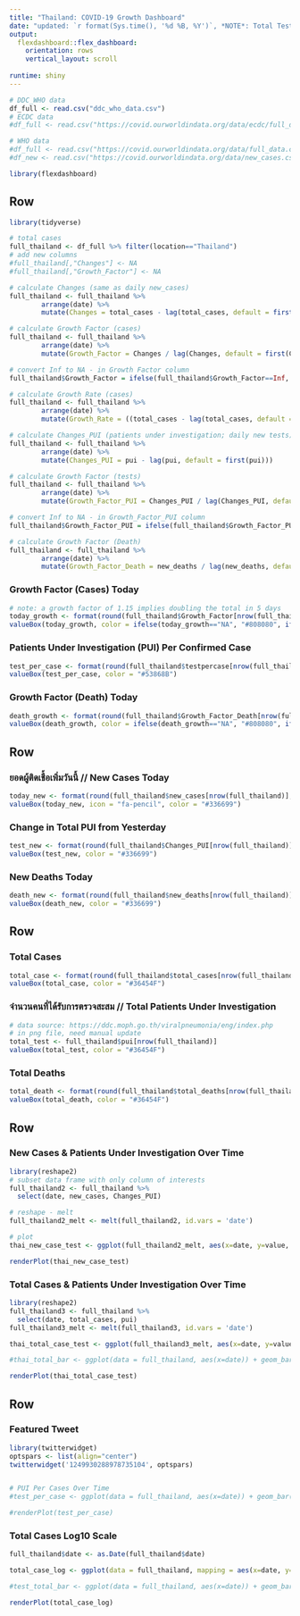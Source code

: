 ```yaml
---
title: "Thailand: COVID-19 Growth Dashboard"
date: "updated: `r format(Sys.time(), '%d %B, %Y')`, *NOTE*: Total Tests (MPH) 100,498 - April 14th (different from PUI reported by DDC)"
output: 
  flexdashboard::flex_dashboard:
    orientation: rows
    vertical_layout: scroll
  
runtime: shiny
---
```


```r
# DDC_WHO data
df_full <- read.csv("ddc_who_data.csv")
# ECDC data
#df_full <- read.csv("https://covid.ourworldindata.org/data/ecdc/full_data.csv")

# WHO data
#df_full <- read.csv("https://covid.ourworldindata.org/data/full_data.csv")
#df_new <- read.csv("https://covid.ourworldindata.org/data/new_cases.csv")
```

```r
library(flexdashboard)

```

Row
-----------------------------------------------------------------------

```r
library(tidyverse)

# total cases
full_thailand <- df_full %>% filter(location=="Thailand")
# add new columns
#full_thailand[,"Changes"] <- NA
#full_thailand[,"Growth_Factor"] <- NA

# calculate Changes (same as daily new_cases)
full_thailand <- full_thailand %>%
        arrange(date) %>%
        mutate(Changes = total_cases - lag(total_cases, default = first(total_cases)))

# calculate Growth Factor (cases)
full_thailand <- full_thailand %>%
        arrange(date) %>%
        mutate(Growth_Factor = Changes / lag(Changes, default = first(Changes)))

# convert Inf to NA - in Growth Factor column
full_thailand$Growth_Factor = ifelse(full_thailand$Growth_Factor==Inf, NA, full_thailand$Growth_Factor)

# calculate Growth Rate (cases)
full_thailand <- full_thailand %>% 
        arrange(date) %>% 
        mutate(Growth_Rate = ((total_cases - lag(total_cases, default = first(total_cases))) / lag(total_cases, default = first(total_cases)))*100)

# calculate Changes_PUI (patients under investigation; daily new tests)
full_thailand <- full_thailand %>% 
        arrange(date) %>% 
        mutate(Changes_PUI = pui - lag(pui, default = first(pui)))

# calculate Growth Factor (tests)
full_thailand <- full_thailand %>% 
        arrange(date) %>% 
        mutate(Growth_Factor_PUI = Changes_PUI / lag(Changes_PUI, default = first(Changes_PUI)))

# convert Inf to NA - in Growth_Factor_PUI column
full_thailand$Growth_Factor_PUI = ifelse(full_thailand$Growth_Factor_PUI==Inf, NA, full_thailand$Growth_Factor_PUI)

# calculate Growth Factor (Death)
full_thailand <- full_thailand %>%
        arrange(date) %>%
        mutate(Growth_Factor_Death = new_deaths / lag(new_deaths, default = first(new_deaths)))

```


### Growth Factor (Cases) Today

```r
# note: a growth factor of 1.15 implies doubling the total in 5 days
today_growth <- format(round(full_thailand$Growth_Factor[nrow(full_thailand)], 2), nsmall = 2)
valueBox(today_growth, color = ifelse(today_growth=="NA", "#808080", ifelse(today_growth < 1.15, "#33cc33", "#FF3300")))
```

### Patients Under Investigation (PUI) Per Confirmed Case
```r
test_per_case <- format(round(full_thailand$testpercase[nrow(full_thailand)], 2), nsmall = 2)
valueBox(test_per_case, color = "#53868B")
```

### Growth Factor (Death) Today

```r

death_growth <- format(round(full_thailand$Growth_Factor_Death[nrow(full_thailand)], 2), nsmall = 0)
valueBox(death_growth, color = ifelse(death_growth=="NA", "#808080", ifelse(death_growth < 1.15, "#33cc33", "#FF3300")))


```


Row
-----------------------------------------------------------------------


### ยอดผู้ติดเชื้อเพิ่มวันนี้ // New Cases Today

```r
today_new <- format(round(full_thailand$new_cases[nrow(full_thailand)], 2), nsmall = 0)
valueBox(today_new, icon = "fa-pencil", color = "#336699")
```

### Change in Total PUI from Yesterday
```r
test_new <- format(round(full_thailand$Changes_PUI[nrow(full_thailand)], 2), nsmall = 0)
valueBox(test_new, color = "#336699")
```

### New Deaths Today

```r
death_new <- format(round(full_thailand$new_deaths[nrow(full_thailand)], 2), nsmall = 0)
valueBox(death_new, color = "#336699")
```

Row
-----------------------------------------------------------------------

### Total Cases
```r
total_case <- format(round(full_thailand$total_cases[nrow(full_thailand)], 2), nsmall = 0)
valueBox(total_case, color = "#36454F")
```


### จำนวนคนที่ได้รับการตรวจสะสม //  Total Patients Under Investigation

```r
# data source: https://ddc.moph.go.th/viralpneumonia/eng/index.php
# in png file, need manual update
total_test <- full_thailand$pui[nrow(full_thailand)]
valueBox(total_test, color = "#36454F")
```

### Total Deaths

```r
total_death <- format(round(full_thailand$total_deaths[nrow(full_thailand)], 2), nsmall = 0)
valueBox(total_death, color = "#36454F")
```

Row
-----------------------------------------------------------------------
### New Cases & Patients Under Investigation Over Time

```r
library(reshape2)
# subset data frame with only column of interests
full_thailand2 <- full_thailand %>%
  select(date, new_cases, Changes_PUI)

# reshape - melt
full_thailand2_melt <- melt(full_thailand2, id.vars = 'date')

# plot
thai_new_case_test <- ggplot(full_thailand2_melt, aes(x=date, y=value, fill=variable)) + geom_bar(stat = 'identity', position = 'dodge') + scale_fill_manual(values =  c("red", "black"), labels = c("New Cases", "New Tests")) + theme_classic() + labs(title = "New Cases & New PUI", subtitle = "Jan 21 - present", y = "Numbers" ,fill = "Cases & Tests") + theme(axis.text.x = element_blank())

renderPlot(thai_new_case_test)
```

### Total Cases & Patients Under Investigation Over Time

```r
library(reshape2)
full_thailand3 <- full_thailand %>%
  select(date, total_cases, pui)
full_thailand3_melt <- melt(full_thailand3, id.vars = 'date')

thai_total_case_test <- ggplot(full_thailand3_melt, aes(x=date, y=value, fill=variable)) + geom_bar(stat = 'identity', position = 'dodge') + scale_fill_manual(values =  c("orange", "black"), labels = c("Total Cases", "Total Tests")) + theme_classic() + labs(title = "Total Cases & Total PUI", subtitle = "Jan 21 - present", y = "Numbers" ,fill = "Cases & Tests") + theme(axis.text.x = element_blank())

#thai_total_bar <- ggplot(data = full_thailand, aes(x=date)) + geom_bar(aes(y=total_cases), stat = "identity", size=1, fill="#36454F", color = "white", alpha = 1.0) + labs(title = "Total Cases", subtitle = "Jan 21 - present") + theme_classic() + theme(axis.text.x = element_blank())

renderPlot(thai_total_case_test)
```

Row
----------------------------------------------------------------------
### Featured Tweet

```r

library(twitterwidget)
optspars <- list(align="center")
twitterwidget('1249930288978735104', optspars)


# PUI Per Cases Over Time
#test_per_case <- ggplot(data = full_thailand, aes(x=date)) + geom_bar(aes(y=testpercase), stat = "identity", #size=2, fill="#53868B", color = "white", alpha = 1.0) + labs(title = "Tests Per Case", subtitle = "Jan 21 - #present") + theme_classic() + theme(axis.text.x = element_blank())

#renderPlot(test_per_case)
```

### Total Cases Log10 Scale

```r

full_thailand$date <- as.Date(full_thailand$date)

total_case_log <- ggplot(data = full_thailand, mapping = aes(x=date, y=total_cases)) + geom_point(color = "green") + scale_y_continuous(trans = 'log10') + scale_x_date(date_labels = '%d, %b', date_breaks = '2 day') + theme(axis.text.x = element_text(angle = 90, hjust = 1), axis.text.y = element_text(colour = 'whitesmoke'), panel.background = element_rect(fill = 'black'), panel.grid.major = element_line(colour = 'black'), panel.grid.minor = element_line(colour = 'black'), plot.background = element_rect(fill = 'black'), plot.title = element_text(color = 'green'), plot.subtitle = element_text(color = 'light grey')) + labs(x = "Date", y = "Total Cases (Log10)", title = "Total Cases in Thailand", subtitle = "Jan 21 - Apr 30") + expand_limits(y = c(0,10000), x = as.Date(c("2020-01-21", "2020-04-30")))

#test_total_bar <- ggplot(data = full_thailand, aes(x=date)) + geom_bar(aes(y=pui), stat = "identity", size=1, fill="#36454F", color = "white", alpha = 1.0) + labs(title = "Total Tests", subtitle = "Jan 21 - present") + theme_classic() + theme(axis.text.x = element_blank())

renderPlot(total_case_log)
```
